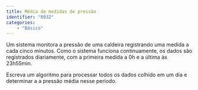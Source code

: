```yaml
---
title: Média de medidas de pressão 
identifier: "0032"
categories:
    - "Básico"
---
```

::: {#exr-0032}
Um sistema monitora a pressão de uma caldeira registrando uma medida a cada cinco minutos. Como o sistema funciona continuamente, os dados são registrados diariamente, com a primeira medida a 0h e a última às 23h55min. 

Escreva um algoritmo para processar todos os dados colhido em um dia e determinar a a pressão média nesse período.
:::
